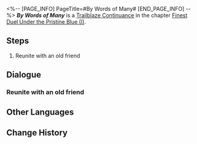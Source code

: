 <%-- [PAGE_INFO]
PageTitle=#By Words of Many#
[END_PAGE_INFO] --%>
{{Stub|Dialogue.}}
{{Mission Infobox
|id            = 2022007
|title         = 
|image         = <!--Mission By Words of Many.png-->
|type          = Trailblaze Continuance
|event_name    = 
|chapter       = Finest Duel Under the Pristine Blue (I)
|requirements  = {{subst:void|<!--Unknown: {"Type":"Manual"}-->}}
|summary       = <!--official mission summary from Fate's Atlas-->
|characters    = Trailblazer
|startLocation = [[The Xianzhou Luofu]] - [[Aurum Alley]]
|world         = The Xianzhou Luofu
|area          = Aurum Alley
|prev          = 
|next          = 
|rewards       = Trailblaze EXP*400; Stellar Jade*50; Traveler's Guide*4; Lost Crystal*8; Credit*30,000
}}
'''''By Words of Many''''' is a [[Trailblaze Continuance]] in the chapter [[Finest Duel Under the Pristine Blue (I)]].

==Steps==
# Reunite with an old friend

<!--
==Gameplay Notes==

--><!--
==Trial Character==

-->
==Dialogue==
{{Stub Dialogue}}

===Reunite with an old friend===
{{Mission Description|type=continuance|location=Aurum Alley|Yukong encounters an old friend in Aurum Alley}}
{{Dialogue Start}}
:{{tx}}
{{Dialogue End}}

==Other Languages==
{{Other Languages
|en   = By Words of Many
|zhs  = 神锋有归，众议难违
|zht  = 神鋒有歸，眾議難違
|ja   = 回帰、神の鋒鏑
|ko   = 귀환한 영웅, 쏠리는 이목
|es   = Reunión de proezas y leyendas
|fr   = Discours et discorde
|ru   = Меч возвращается, тучи сгущаются
|th   = คมดาบศักดิ์สิทธิ์ที่ไม่อาจต้าน
|vi   = Anh Tài Trở Lại, Khắp Nơi Luận Bàn
|de   = Versammlung von Legenden und Heldentaten
|id   = Berkumpulnya Legenda dan Prestasi
|pt   = Pelas Palavras de Muitos
}}

==Change History==
{{Change History|2.4}}

